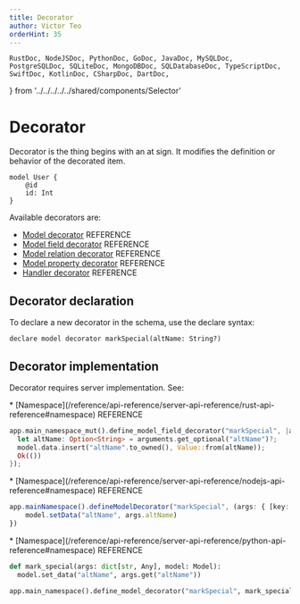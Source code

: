 ```yaml
---
title: Decorator
author: Victor Teo
orderHint: 35
---
```


    RustDoc, NodeJSDoc, PythonDoc, GoDoc, JavaDoc, MySQLDoc,
    PostgreSQLDoc, SQLiteDoc, MongoDBDoc, SQLDatabaseDoc, TypeScriptDoc,
    SwiftDoc, KotlinDoc, CSharpDoc, DartDoc,
} from '../../../../../shared/components/Selector'

# Decorator

Decorator is the thing begins with an at sign. It modifies the definition or 
behavior of the decorated item. 

```teo showLineNumbers /@id/
model User {
    @id
    id: Int
}
```

Available decorators are:

* [Model decorator](/reference/api-reference/schema-reference#model-decorators) 
<span className="concept">REFERENCE</span>
* [Model field decorator](/reference/api-reference/schema-reference#model-field-decorators) 
<span className="concept">REFERENCE</span>
* [Model relation decorator](/reference/api-reference/schema-reference#model-relation-decorators) 
<span className="concept">REFERENCE</span>
* [Model property decorator](/reference/api-reference/schema-reference#model-property-decorators) 
<span className="concept">REFERENCE</span>
* [Handler decorator](/reference/api-reference/schema-reference#handler-decorators) <span className="concept">REFERENCE</span>

## Decorator declaration

To declare a new decorator in the schema, use the declare syntax:

```teo
declare model decorator markSpecial(altName: String?)
```

## Decorator implementation

Decorator requires server implementation. See:

<RustDoc>
* [Namespace](/reference/api-reference/server-api-reference/rust-api-reference#namespace)
<span className="concept">REFERENCE</span>

```rust showLineNumbers
app.main_namespace_mut().define_model_field_decorator("markSpecial", |arguments: Arguments, model: &mut Model| {
  let altName: Option<String> = arguments.get_optional("altName")?;
  model.data.insert("altName".to_owned(), Value::from(altName));
  Ok(())
});
```
</RustDoc>
<NodeJSDoc>
* [Namespace](/reference/api-reference/server-api-reference/nodejs-api-reference#namespace)
<span className="concept">REFERENCE</span>

```ts showLineNumbers
app.mainNamespace().defineModelDecorator("markSpecial", (args: { [key: string]: any }, model: Model) => {
    model.setData("altName", args.altName)
})
```
</NodeJSDoc>
<PythonDoc>
* [Namespace](/reference/api-reference/server-api-reference/python-api-reference#namespace)
<span className="concept">REFERENCE</span>

```python showLineNumbers
def mark_special(args: dict[str, Any], model: Model):
  model.set_data("altName", args.get("altName"))

app.main_namespace().define_model_decorator("markSpecial", mark_special)
```
</PythonDoc>

<PrevNext />
